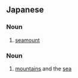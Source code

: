 ==Japanese==
{{ja-kanjitab|海|山}}

===Noun===
{{ja-noun|かいざん}}

# [[seamount]]

===Noun===
{{ja-noun|うみやま}}

# [[mountain]]s and the [[sea]]